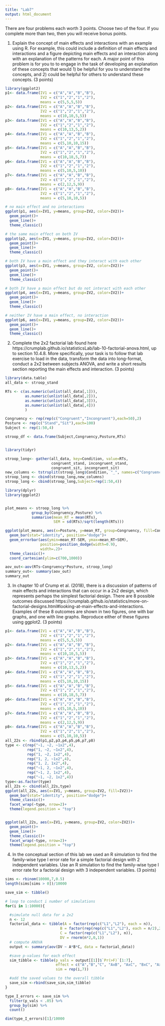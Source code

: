 ```yaml
---
title: "Lab7"
output: html_document
---
```

There are four problems each worth 3 points. Choose two of the four. If you complete more than two, then you will receive bonus points.

1. Explain the concept of main effects and interactions with an example using R. For example, this could include a definition of main effects and interactions and a figure depicting main effects and an interaction along with an explanation of the patterns for each. A major point of this problem is for you to to engage in the task of developing an explanation of these concepts that would 1) be helpful for you to understand the concepts, and 2) could be helpful for others to understand these concepts. (3 points)

```r
library(ggplot2)
p1<- data.frame(IV1 = c("A","A","B","B"),
                IV2 = c("1","2","1","2"),
                means = c(5,5,5,5))
p2<- data.frame(IV1 = c("A","A","B","B"),
                IV2 = c("1","2","1","2"),
                means = c(10,10,5,5))
p3<- data.frame(IV1 = c("A","A","B","B"),
                IV2 = c("1","2","1","2"),
                means = c(10,13,5,2))
p4<- data.frame(IV1 = c("A","A","B","B"),
                IV2 = c("1","2","1","2"),
                means = c(5,10,10,15))
p5<- data.frame(IV1 = c("A","A","B","B"),
                IV2 = c("1","2","1","2"),
                means = c(10,18,5,7))
p6<- data.frame(IV1 = c("A","A","B","B"),
                IV2 = c("1","2","1","2"),
                means = c(5,10,5,10))
p7<- data.frame(IV1 = c("A","A","B","B"),
                IV2 = c("1","2","1","2"),
                means = c(2,12,5,9))
p8<- data.frame(IV1 = c("A","A","B","B"),
                IV2 = c("1","2","1","2"),
                means = c(5,10,10,5))

# no main effect and no interactions
ggplot(p1, aes(x=IV1, y=means, group=IV2, color=IV2))+
  geom_point()+
  geom_line()+
  theme_classic()

# the same main effect on both IV
ggplot(p2, aes(x=IV1, y=means, group=IV2, color=IV2))+
  geom_point()+
  geom_line()+
  theme_classic()

# both IV have a main effect and they interact with each other
ggplot(p3, aes(x=IV1, y=means, group=IV2, color=IV2))+
  geom_point()+
  geom_line()+
  theme_classic()

# both IV have a main effect but do not interact with each other
ggplot(p4, aes(x=IV1, y=means, group=IV2, color=IV2))+
  geom_point()+
  geom_line()+
  theme_classic()

# neither IV have a main effect, no interaction
ggplot(p6, aes(x=IV1, y=means, group=IV2, color=IV2))+
  geom_point()+
  geom_line()+
  theme_classic()

```

2. Complete the 2x2 factorial lab found here https://crumplab.github.io/statisticsLab/lab-10-factorial-anova.html, up to section 10.4.8. More specifically, your task is to follow that lab exercise to load in the data, transform the data into long-format, conduct a 2x2 between subjects ANOVA, and write a short results section reporting the main effects and interaction. (3 points)
```r

library(data.table)
all_data <- stroop_stand

RTs <- c(as.numeric(unlist(all_data[,1])),
         as.numeric(unlist(all_data[,2])),
         as.numeric(unlist(all_data[,3])),
         as.numeric(unlist(all_data[,4]))
         )

Congruency <- rep(rep(c("Congruent","Incongruent"),each=50),2)
Posture <- rep(c("Stand","Sit"),each=100)
Subject <- rep(1:50,4)

stroop_df <- data.frame(Subject,Congruency,Posture,RTs)


library(tidyr)

stroop_long<- gather(all_data, key=Condition, value=RTs, 
                     congruent_stand, incongruent_stand,
                     congruent_sit, incongruent_sit)
new_columns <- tstrsplit(stroop_long$Condition, "_", names=c("Congruency","Posture"))
stroop_long <- cbind(stroop_long,new_columns)
stroop_long <- cbind(stroop_long,Subject=rep(1:50,4))

library(dplyr)
library(ggplot2)


plot_means <- stroop_long %>%
            group_by(Congruency,Posture) %>%
            summarise(mean_RT = mean(RTs),
                      SEM = sd(RTs)/sqrt(length(RTs)))

ggplot(plot_means, aes(x=Posture, y=mean_RT, group=Congruency, fill=Congruency))+
  geom_bar(stat="identity", position="dodge")+
  geom_errorbar(aes(ymin=mean_RT-SEM, ymax=mean_RT+SEM), 
                position=position_dodge(width=0.9),
                width=.2)+
  theme_classic()+
  coord_cartesian(ylim=c(700,1000))


```
```r
aov_out<-aov(RTs~Congruency*Posture, stroop_long)
summary_out<- summary(aov_out)
summary_out

```

3. In chapter 10 of Crump et al. (2018), there is a discussion of patterns of main effects and interactions that can occur in a 2x2 design, which represents perhaps the simplest factorial design. There are 8 possible outcomes discussed https://crumplab.github.io/statistics/more-on-factorial-designs.html#looking-at-main-effects-and-interactions. Examples of these 8 outcomes are shown in two figures, one with bar graphs, and one with line graphs. Reproduce either of these figures using ggplot2. (3 points)

```r

p1<- data.frame(IV1 = c("A","A","B","B"),
                IV2 = c("1","2","1","2"),
                means = c(5,5,5,5))
p2<- data.frame(IV1 = c("A","A","B","B"),
                IV2 = c("1","2","1","2"),
                means = c(10,10,5,5))
p3<- data.frame(IV1 = c("A","A","B","B"),
                IV2 = c("1","2","1","2"),
                means = c(10,13,5,2))
p4<- data.frame(IV1 = c("A","A","B","B"),
                IV2 = c("1","2","1","2"),
                means = c(5,10,10,15))
p5<- data.frame(IV1 = c("A","A","B","B"),
                IV2 = c("1","2","1","2"),
                means = c(10,18,5,7))
p6<- data.frame(IV1 = c("A","A","B","B"),
                IV2 = c("1","2","1","2"),
                means = c(5,10,5,10))
p7<- data.frame(IV1 = c("A","A","B","B"),
                IV2 = c("1","2","1","2"),
                means = c(2,12,5,9))
p8<- data.frame(IV1 = c("A","A","B","B"),
                IV2 = c("1","2","1","2"),
                means = c(5,10,10,5))
all_22s <- rbind(p1,p2,p3,p4,p5,p6,p7,p8)
type <- c(rep("~1, ~2, ~1x2",4),
          rep("1, ~2, ~1x2",4),
          rep("1, ~2, 1x2",4),
          rep("1, 2, ~1x2",4),
          rep("1, 2, 1x2",4),
          rep("~1, 2, ~1x2",4),
          rep("~1, 2, 1x2",4),
          rep("~1, ~2, 1x2",4))
type<-as.factor(type)
all_22s <- cbind(all_22s,type)
ggplot(all_22s, aes(x=IV1, y=means, group=IV2, fill=IV2))+
  geom_bar(stat="identity", position="dodge")+
  theme_classic()+
  facet_wrap(~type, nrow=2)+
  theme(legend.position = "top")


ggplot(all_22s, aes(x=IV1, y=means, group=IV2, color=IV2))+
  geom_point()+
  geom_line()+
  theme_classic()+
  facet_wrap(~type, nrow=2)+
  theme(legend.position = "top")

```


4. In the conceptual section of this lab we used an R simulation to find the family-wise type I error rate for a simple factorial design with 2 independent variables. Use an R simulation to find the family-wise type I error rate for a factorial design with 3 independent variables. (3 points)

```r
sims <- rbinom(10000,7,0.5)
length(sims[sims > 0])/10000

save_sim <- tibble()

# loop to conduct i number of simulations
for(i in 1:10000){

  #simulate null data for a 2x2
  n <- 12
  factorial_data <- tibble(A = factor(rep(c("L1","L2"), each = n)),
                         B = factor(rep(rep(c("L1","L2"), each = n/2),2)),
                         C = factor(rep(c("L1","L2"), n)),
                         DV = rnorm(n*2,0,1))
  # compute ANOVA
  output <- summary(aov(DV ~ A*B*C, data = factorial_data))

  #save p-values for each effect
  sim_tibble <- tibble(p_vals = output[[1]]$`Pr(>F)`[1:7],
                       effect = c("A","B","C", "AxB", "AxC", "BxC", "AxBxC"),
                       sim = rep(i,7))

  #add the saved values to the overall tibble
  save_sim <-rbind(save_sim,sim_tibble)
}

type_I_errors <- save_sim %>%
  filter(p_vals < .05) %>%
  group_by(sim) %>%
  count()

dim(type_I_errors)[1]/10000

```


